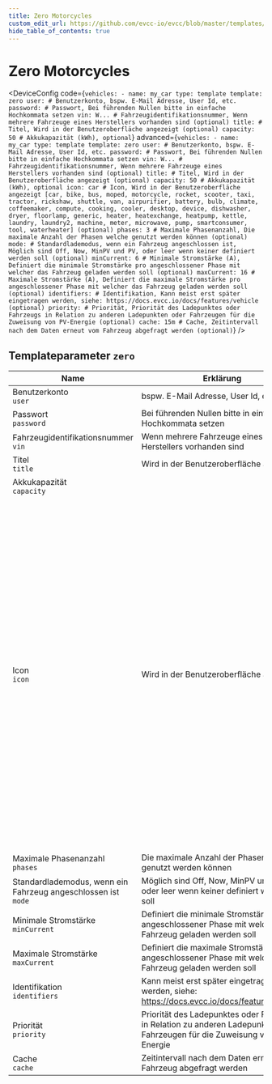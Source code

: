 ```yaml
---
title: Zero Motorcycles
custom_edit_url: https://github.com/evcc-io/evcc/blob/master/templates/definition/vehicle/zero.yaml
hide_table_of_contents: true
---
```



# Zero Motorcycles

<DeviceConfig code={`vehicles:
    - name: my_car
      type: template
      template: zero
      user: # Benutzerkonto, bspw. E-Mail Adresse, User Id, etc.
      password: # Passwort, Bei führenden Nullen bitte in einfache Hochkommata setzen
      vin: W... # Fahrzeugidentifikationsnummer, Wenn mehrere Fahrzeuge eines Herstellers vorhanden sind (optional)
      title: # Titel, Wird in der Benutzeroberfläche angezeigt (optional)
      capacity: 50 # Akkukapazität (kWh), optional`} advanced={`vehicles:
    - name: my_car
      type: template
      template: zero
      user: # Benutzerkonto, bspw. E-Mail Adresse, User Id, etc.
      password: # Passwort, Bei führenden Nullen bitte in einfache Hochkommata setzen
      vin: W... # Fahrzeugidentifikationsnummer, Wenn mehrere Fahrzeuge eines Herstellers vorhanden sind (optional)
      title: # Titel, Wird in der Benutzeroberfläche angezeigt (optional)
      capacity: 50 # Akkukapazität (kWh), optional
      icon: car # Icon, Wird in der Benutzeroberfläche angezeigt [car, bike, bus, moped, motorcycle, rocket, scooter, taxi, tractor, rickshaw, shuttle, van, airpurifier, battery, bulb, climate, coffeemaker, compute, cooking, cooler, desktop, device, dishwasher, dryer, floorlamp, generic, heater, heatexchange, heatpump, kettle, laundry, laundry2, machine, meter, microwave, pump, smartconsumer, tool, waterheater] (optional)
      phases: 3 # Maximale Phasenanzahl, Die maximale Anzahl der Phasen welche genutzt werden können (optional)
      mode: # Standardlademodus, wenn ein Fahrzeug angeschlossen ist, Möglich sind Off, Now, MinPV und PV, oder leer wenn keiner definiert werden soll (optional)
      minCurrent: 6 # Minimale Stromstärke (A), Definiert die minimale Stromstärke pro angeschlossener Phase mit welcher das Fahrzeug geladen werden soll (optional)
      maxCurrent: 16 # Maximale Stromstärke (A), Definiert die maximale Stromstärke pro angeschlossener Phase mit welcher das Fahrzeug geladen werden soll (optional)
      identifiers: # Identifikation, Kann meist erst später eingetragen werden, siehe: https://docs.evcc.io/docs/features/vehicle (optional)
      priority: # Priorität, Priorität des Ladepunktes oder Fahrzeugs in Relation zu anderen Ladepunkten oder Fahrzeugen für die Zuweisung von PV-Energie (optional)
      cache: 15m # Cache, Zeitintervall nach dem Daten erneut vom Fahrzeug abgefragt werden (optional)`} />

## Templateparameter `zero`

| Name | Erklärung | Wert | Optional |
|-----------|-----------|------|----------|
| Benutzerkonto<br/>`user` | bspw. E-Mail Adresse, User Id, etc. |  | ja |
| Passwort<br/>`password` | Bei führenden Nullen bitte in einfache Hochkommata setzen |  | ja |
| Fahrzeugidentifikationsnummer<br/>`vin` | Wenn mehrere Fahrzeuge eines Herstellers vorhanden sind | Beispiel: `W...` | nein |
| Titel<br/>`title` | Wird in der Benutzeroberfläche angezeigt |  | nein |
| Akkukapazität<br/>`capacity` |  | Beispiel: `50`<br/>Einheit: kWh | nein |
| Icon<br/>`icon` | Wird in der Benutzeroberfläche angezeigt | Standard: `car`<br/>Auswahl: `car`, `bike`, `bus`, `moped`, `motorcycle`<br/>, `rocket`, `scooter`, `taxi`, `tractor`, `rickshaw`<br/>, `shuttle`, `van`, `airpurifier`, `battery`, `bulb`<br/>, `climate`, `coffeemaker`, `compute`, `cooking`, `cooler`<br/>, `desktop`, `device`, `dishwasher`, `dryer`, `floorlamp`<br/>, `generic`, `heater`, `heatexchange`, `heatpump`, `kettle`<br/>, `laundry`, `laundry2`, `machine`, `meter`, `microwave`<br/>, `pump`, `smartconsumer`, `tool`, `waterheater` | nein |
| Maximale Phasenanzahl<br/>`phases` | Die maximale Anzahl der Phasen welche genutzt werden können | Beispiel: `3` | nein |
| Standardlademodus, wenn ein Fahrzeug angeschlossen ist<br/>`mode` | Möglich sind Off, Now, MinPV und PV, oder leer wenn keiner definiert werden soll |  | nein |
| Minimale Stromstärke<br/>`minCurrent` | Definiert die minimale Stromstärke pro angeschlossener Phase mit welcher das Fahrzeug geladen werden soll | Beispiel: `6`<br/>Einheit: A | nein |
| Maximale Stromstärke<br/>`maxCurrent` | Definiert die maximale Stromstärke pro angeschlossener Phase mit welcher das Fahrzeug geladen werden soll | Beispiel: `16`<br/>Einheit: A | nein |
| Identifikation<br/>`identifiers` | Kann meist erst später eingetragen werden, siehe: https://docs.evcc.io/docs/features/vehicle |  | nein |
| Priorität<br/>`priority` | Priorität des Ladepunktes oder Fahrzeugs in Relation zu anderen Ladepunkten oder Fahrzeugen für die Zuweisung von PV-Energie |  | nein |
| Cache<br/>`cache` | Zeitintervall nach dem Daten erneut vom Fahrzeug abgefragt werden | Standard: `15m`<br/>Beispiel: `5m` | nein |

